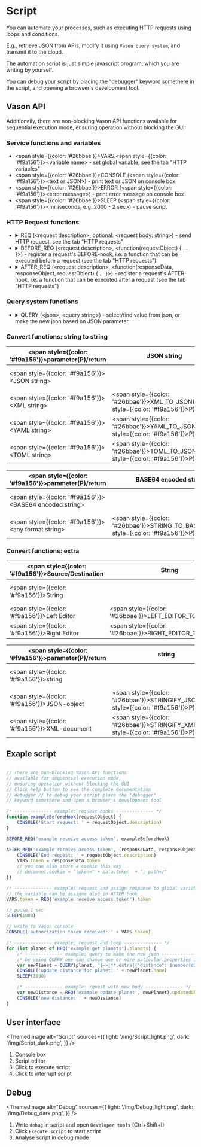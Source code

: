 # Script

You can automate your processes, such as executing HTTP requests using loops and conditions.

E.g., retrieve JSON from APIs, modify it using `Vason query system`, and transmit it to the cloud.

The automation script is just simple javascript program, which you are writing by yourself.

You can debug your script by placing the "debugger" keyword somethere in the script, and opening a browser's development tool.

## Vason API

Additionally, there are non-blocking Vason API functions available for sequential execution mode, ensuring operation without blocking the GUI:

### Service functions and variables

- <span style={{color: '#26bbae'}}>VARS</span>.<span style={{color: '#f9a156'}}>&lt;variable name&gt;</span> - set global variable, see the tab "HTTP variables"
- <span style={{color: '#26bbae'}}>CONSOLE</span> (<span style={{color: '#f9a156'}}>&lt;text or JSON&gt;</span>) - print text or JSON on console box
- <span style={{color: '#26bbae'}}>ERROR</span> (<span style={{color: '#f9a156'}}>&lt;error message&gt;</span>) - print error message on console box
- <span style={{color: '#26bbae'}}>SLEEP</span> (<span style={{color: '#f9a156'}}>&lt;milliseconds, e.g. 2000 - 2 sec&gt;</span>) - pause script

### HTTP Request functions

- <details>
        <summary>
            <span style={{color: '#26bbae'}}>REQ</span> (<span style={{color: '#f9a156'}}>&lt;request description&gt;</span>,
            optional: <span style={{color: '#f9a156'}}>&lt;request body: string&gt;</span>) - send HTTP request, see the tab "HTTP requests"
        </summary>
        - 1st parameter - request description after "###"
        - 2nd parameter - request body only for POST/PUT requests
    </details>
- <details>
        <summary>
            <span style={{color: '#26bbae'}}>BEFORE_REQ</span> (<span style={{color: '#f9a156'}}>&lt;request description&gt;</span>,
                <span style={{color: '#f9a156'}}>&lt;function(requestObject) &#123; ... &#125;&gt;</span>) -
                register a request's BEFORE-hook, i.e. a function that can be executed before a request (see the tab "HTTP requests")
        </summary>
        - 1st parameter - the request description after "###"
        - 2nd parameter - a callback function that will be executed before the request and will also be triggered when executing the request from the "HTTP requests" tab.
            The callback function should have only one parameter, the request object with the properties:
                - url - the request url
                - method - the request method (GET, POST, PUT, DELETE)
                - headers - the request headers object in the format: &lt;http header name&gt;: &lt;http header value&gt;. This parameter can be empty object.
                - body - the request body. This parameter can be empty/null/undefined.
                - description - the request description after "###"
                    You can set the "sendBodyAsBytes" property to "true" in a request object to send its body as a byte array
                    It is not possible to use variables defined in the script root inside the "BEFORE_REQ" callback function definition
    </details>
- <details>
        <summary>
            <span style={{color: '#26bbae'}}>AFTER_REQ</span> (<span style={{color: '#f9a156'}}>&lt;request description&gt;</span>,
            <span style={{color: '#f9a156'}}>&lt;function(responseData, responseObject, requestObject) &#123; ... &#125;&gt;</span>) -
            register a request's AFTER-hook, i.e. a function that can be executed after a request (see the tab "HTTP requests")
        </summary>
        - 1st parameter - the request description after "###"
        - 2nd parameter - a function that will be executed after the request and will also be triggered when executing the request from the "HTTP requests" tab.
            The callback function should have the 3 parameters:
                - the response data: JSON, plain text or undefined
                - the response object with the fields:
                    - status - the response status
                    - statusText - the response status text
                    - reason - the response reason
                    - responseJSON - the response JSON
                    - responseText - the response text
                - the request object with the fields:
                    - url - the request url
                    - method - the request method (GET, POST, PUT, DELETE)
                    - headers - the request headers object in the format:
                        <span style={{color: '#f9a156'}}>&lt;http header name&gt;</span>:
                        <span style={{color: '#f9a156'}}>&lt;http header value&gt;</span>.
                        This parameter can be empty object.
                    - body - the request body. This parameter can be empty/null/undefined.
                    - description - the request description after "###"
            It is not possible to use variables defined in the script root inside "AFTER_REQ" callback function definition
    </details>

### Query system functions

- <details>
        <summary>
            <span style={{color: '#26bbae'}}>QUERY</span> (<span style={{color: '#f9a156'}}>&lt;json&gt;</span>,
            <span style={{color: '#f9a156'}}>&lt;query string&gt;</span>) - select/find value from json, or make the new json based on JSON parameter
        </summary>
        - 1st parameter - json or variable with json to query
        - 2nd parameter - query string in jsonata format, see JSONata documentation
            by using QUERY one can change one or more particular properties in original json
    </details>

### Convert functions: string to string

|<span style={{color: '#f9a156'}}>parameter(P)</span>/return|JSON string|XML string|YAML string|TOML string|
|-|-|-|-|-|
|<span style={{color: '#f9a156'}}>&lt;JSON string&gt;</span>||<span style={{color: '#26bbae'}}>JSON_TO_XML</span>(<span style={{color: '#f9a156'}}>P</span>)|<span style={{color: '#26bbae'}}>JSON_TO_YAML</span>(<span style={{color: '#f9a156'}}>P</span>)|<span style={{color: '#26bbae'}}>JSON_TO_TOML</span>(<span style={{color: '#f9a156'}}>P</span>)|
|<span style={{color: '#f9a156'}}>&lt;XML string&gt;</span>|<span style={{color: '#26bbae'}}>XML_TO_JSON</span>(<span style={{color: '#f9a156'}}>P</span>)||<span style={{color: '#26bbae'}}>XML_TO_YAML</span>(<span style={{color: '#f9a156'}}>P</span>)|<span style={{color: '#26bbae'}}>XML_TO_TOML</span>(<span style={{color: '#f9a156'}}>P</span>)|
|<span style={{color: '#f9a156'}}>&lt;YAML string&gt;</span>|<span style={{color: '#26bbae'}}>YAML_TO_JSON</span>(<span style={{color: '#f9a156'}}>P</span>)|<span style={{color: '#26bbae'}}>YAML_TO_XML</span>(<span style={{color: '#f9a156'}}>P</span>)||<span style={{color: '#26bbae'}}>YAML_TO_TOML</span>(<span style={{color: '#f9a156'}}>P</span>)|
|<span style={{color: '#f9a156'}}>&lt;TOML string&gt;</span>|<span style={{color: '#26bbae'}}>TOML_TO_JSON</span>(<span style={{color: '#f9a156'}}>P</span>)|<span style={{color: '#26bbae'}}>TOML_TO_XML</span>(<span style={{color: '#f9a156'}}>P</span>)|<span style={{color: '#26bbae'}}>TOML_TO_YAML</span>(<span style={{color: '#f9a156'}}>P</span>)||


|<span style={{color: '#f9a156'}}>parameter(P)</span>/return|BASE64 encoded string|any format string|
|-|-|-|
|<span style={{color: '#f9a156'}}>&lt;BASE64 encoded string&gt;</span>||<span style={{color: '#26bbae'}}>BASE64_TO_STRING</span>(<span style={{color: '#f9a156'}}>P</span>)|
|<span style={{color: '#f9a156'}}>&lt;any format string&gt;</span>|<span style={{color: '#26bbae'}}>STRING_TO_BASE64</span>(<span style={{color: '#f9a156'}}>P</span>)||

### Convert functions: extra

|<span style={{color: '#f9a156'}}>Source</span>/Destination|String|Left Editor|Right Editor|
|-|-|-|-|
|<span style={{color: '#f9a156'}}>String</span>||<span style={{color: '#26bbae'}}>STRING_TO_LEFT_EDITOR</span>(<span style={{color: '#f9a156'}}>P</span>)|<span style={{color: '#26bbae'}}>STRING_TO_RIGHT_EDITOR</span>(<span style={{color: '#f9a156'}}>P</span>)|
|<span style={{color: '#f9a156'}}>Left Editor</span>|<span style={{color: '#26bbae'}}>LEFT_EDITOR_TO_STRING</span>()||
|<span style={{color: '#f9a156'}}>Right Editor</span>|<span style={{color: '#26bbae'}}>RIGHT_EDITOR_TO_STRING</span>()||


|<span style={{color: '#f9a156'}}>parameter(P)</span>/return|string|JSON-object|XML-document|
|-|-|-|-|
|<span style={{color: '#f9a156'}}>string</span>||<span style={{color: '#26bbae'}}>PARSE_JSON</span>(<span style={{color: '#f9a156'}}>P</span>)|<span style={{color: '#26bbae'}}>PARSE_XML</span>(<span style={{color: '#f9a156'}}>P</span>)|
|<span style={{color: '#f9a156'}}>JSON-object</span>|<span style={{color: '#26bbae'}}>STRINGIFY_JSON</span>(<span style={{color: '#f9a156'}}>P</span>)|||
|<span style={{color: '#f9a156'}}>XML-document</span>|<span style={{color: '#26bbae'}}>STRINGIFY_XML</span>(<span style={{color: '#f9a156'}}>P</span>)|||


## Exaple script

```js

// There are non-blocking Vason API functions
// available for sequential execution mode,
// ensuring operation without blocking the GUI
// Click help button to see the complete documentation
// debugger // to debug your script place the "debugger"
// keyword somethere and open a browser's development tool

/* -------------- example: request hooks -------------- */
function exampleBeforeHook(requestObject) {
    CONSOLE('Start request: ' + requestObject.description)
}

BEFORE_REQ('example receive access token', exampleBeforeHook)

AFTER_REQ('example receive access token', (responseData, responseObject, requestObject) => {
    CONSOLE('End request: ' + requestObject.description)
    VARS.token = responseData.token
    // you can also store a cookie this way
    // document.cookie = "token=" + data.token  + "; path=/"
})

/* -------------- example: request and assign response to global variable -------------- */
// the variable can be assigne also in AFTER hook
VARS.token = REQ('example receive access token').token

// pause 1 sec
SLEEP(1000)

// write to Vason console
CONSOLE('authorization token received: ' + VARS.token)

/* -------------- example: request and loop -------------- */
for (let planet of REQ('example get planets').planets) {
    /* -------------- example: query to make the new json -------------- */
    /* by using QUERY one can change one or more paticular properties in original json */
    var newPlanet = QUERY(planet, '$~>|**.extra|{"distance": $number(distance) * 1000000}|')
    CONSOLE('update distance for planet: ' + newPlanet.name)
    SLEEP(1000)

    /* -------------- example: rquest with new body -------------- */
    var newDistance = REQ('example update planet', newPlanet).updatedObject.extra.distance
    CONSOLE('new distance: ' + newDistance)
}

```

## User interface


<ThemedImage
    alt="Script"
    sources={{
        light: '/img/Script_light.png',
        dark: '/img/Script_dark.png',
    }}
/>

1. Console box
2. Script editor
3. Click to execute script
4. Click to interrupt script

## Debug

<ThemedImage
    alt="Debug"
    sources={{
        light: '/img/Debug_light.png',
        dark: '/img/Debug_dark.png',
    }}
/>

1. Write `debug` in script and open `Developer tools` (Ctrl+Shift+I)
2. Click `Execute script` to start script
3. Analyse script in debug mode